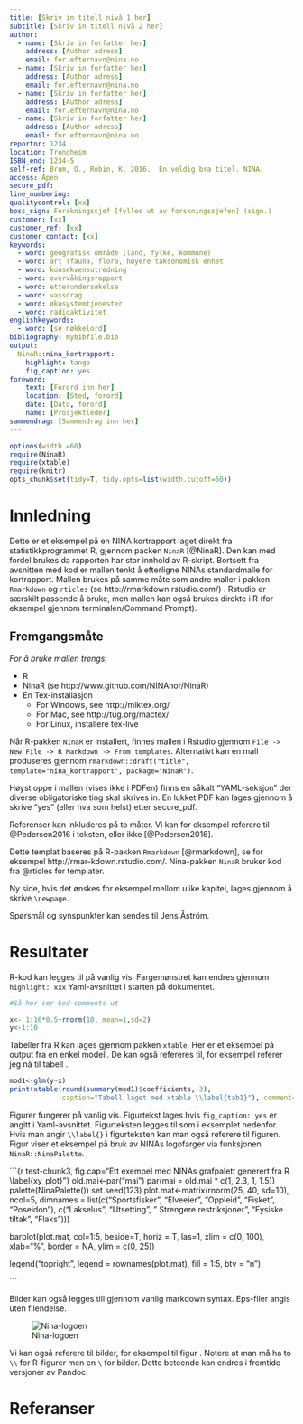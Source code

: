 ```yaml
---
title: [Skriv in titell nivå 1 her]
subtitle: [Skriv in titell nivå 2 her]
author:
  - name: [Skriv in forfatter her]
    address: [Author adress]
    email: for.efternavn@nina.no
  - name: [Skriv in forfatter her]
    address: [Author adress]
    email: for.efternavn@nina.no
  - name: [Skriv in forfatter her]
    address: [Author adress]
    email: for.efternavn@nina.no
  - name: [Skriv in forfatter her]
    address: [Author adress]
    email: for.efternavn@nina.no
reportnr: 1234
location: Trondheim
ISBN_end: 1234-5
self-ref: Brum, O., Robin, K. 2016.  En veldig bra titel. NINA.
access: Åpen
secure_pdf:
line_numbering:
qualitycontrol: [xx]
boss_sign: Forskningssjef [fylles ut av forskningssjefen] (sign.)
customer: [xx]
customer_ref: [xx]
customer_contact: [xx]
keywords:
  - word: geografisk område (land, fylke, kommune)
  - word: art (fauna, flora, høyere taksonomisk enhet
  - word: konsekvensutredning
  - word: overvåkingsrapport
  - word: etterundersøkelse
  - word: vassdrag
  - word: økosystemtjenester
  - word: radioaktivitet
englishkeywords:
  - word: [se nøkkelord]
bibliography: mybibfile.bib
output: 
  NinaR::nina_kortrapport:
    highlight: tango
    fig_caption: yes
foreword: 
    text: [Forord inn her]
    location: [Sted, forord]
    date: [Dato, forord]
    name: [Prosjektleder]
sammendrag: [Sammendrag inn her]
---
```


```r
options(width =60)
require(NinaR)
require(xtable)
require(knitr)
opts_chunk$set(tidy=T, tidy.opts=list(width.cutoff=50))
```

Innledning
==================

Dette er et eksempel på en NINA kortrapport laget direkt fra statistikkprogrammet R, gjennom packen `NinaR` [@NinaR]. Den kan med fordel brukes da rapporten har stor innhold av R-skript. Bortsett fra avsnitten med kod er mallen tenkt å efterligne NINAs standardmalle for kortrapport. Mallen brukes på samme måte som andre maller i pakken `Rmarkdown` og `rticles` (se http://rmarkdown.rstudio.com/) . Rstudio er særskilt passende å bruke, men mallen kan også brukes direkte i R (for eksempel gjennom terminalen/Command Prompt).

Fremgangsmåte
-------------

_For å bruke mallen trengs:_

* R
* NinaR (se http://www.github.com/NINAnor/NinaR)
* En Tex-installasjon
  - For Windows, see http://miktex.org/
  - For Mac, see http://tug.org/mactex/
  - For Linux, installere tex-live

Når R-pakken `NinaR` er installert, finnes mallen i Rstudio gjennom `File -> New File -> R Markdown -> From templates`. Alternativt kan en mall produseres gjennom `rmarkdown::draft("title", template="nina_kortrapport", package="NinaR")`.
  
Høyst oppe i mallen (vises ikke i PDFen) finns en såkalt "YAML-seksjon" der diverse obligatoriske ting skal skrives in. En lukket PDF kan lages gjennom å skrive "yes" (eller hva som helst) etter secure_pdf. 

Referenser kan inkluderes på to måter. Vi kan for eksempel referere til @Pedersen2016 i teksten, eller ikke [@Pedersen2016]. 

Dette templat baseres på R-pakken `Rmarkdown` [@rmarkdown], se for eksempel http://rmar\-kdown.rstudio.com/. Nina-pakken `NinaR` bruker kod fra @rticles for templater. 

Ny side, hvis det ønskes for eksempel mellom ulike kapitel, lages gjennom å skrive `\newpage`.

Spørsmål og synspunkter kan sendes til Jens Åström.
\newpage

Resultater
========
R-kod kan legges til på vanlig vis. Fargemønstret kan endres gjennom `highlight: xxx` Yaml-avsnittet i starten på dokumentet.

```r
#Så her ser kod-comments ut

x<- 1:10*0.5+rnorm(10, mean=1,sd=2)
y<-1:10
```
Tabeller fra R kan lages gjennom pakken `xtable`. Her er et eksempel på output fra en enkel modell. De kan også refereres til, for eksempel referer jeg nå til tabell \ref{tab1}.

```r
mod1<-glm(y~x)
print(xtable(round(summary(mod1)$coefficients, 3), 
             caption="Tabell laget med xtable \\label{tab1}"), comment=F)

```

Figurer fungerer på vanlig vis. Figurtekst lages hvis `fig_caption: yes` er angitt i Yaml-avsnittet. Figurteksten legges til som i eksemplet nedenfor. Hvis man angir `\\label{}` i figurteksten kan man også referere til figuren. Figur \ref{xy_plot} viser et eksempel på bruk av NINAs logofarger via funksjonen `NinaR::NinaPalette`.  


```{r test-chunk3, fig.cap="Ett exempel med NINAs grafpalett generert fra R \\label{xy_plot}"}
old.mai<-par("mai")
par(mai = old.mai * c(1, 2.3, 1, 1.5))
palette(NinaPalette())
set.seed(123)
plot.mat<-matrix(rnorm(25, 40, sd=10), ncol=5, dimnames = list(c("Sportsfisker", "Elveeier", "Oppleid", "Fisket", "Poseidon"), c("Lakselus", "Utsetting", " Strengere restriksjoner", "Fysiske tiltak", "Flaks")))

barplot(plot.mat, col=1:5, beside=T, horiz = T, las=1, xlim = c(0, 100), xlab="%", border = NA, ylim = c(0, 25))

legend("topright", legend = rownames(plot.mat), fill = 1:5, bty = "n")

```

Bilder kan også legges till gjennom vanlig markdown syntax. Eps-filer angis uten filendelse.

![Nina-logoen \label{logoen}](logo)


Vi kan også referere til bilder, for eksempel til figur \ref{logoen}. Notere at man må ha to `\\` for R-figurer men en `\` for bilder. Dette beteende kan endres i fremtide versjoner av Pandoc.

\clearpage

Referanser {#references}
==========
\setlength{\parindent}{-0.2in}
\setlength{\leftskip}{0.2in}
\setlength{\parskip}{8pt}
\noindent
